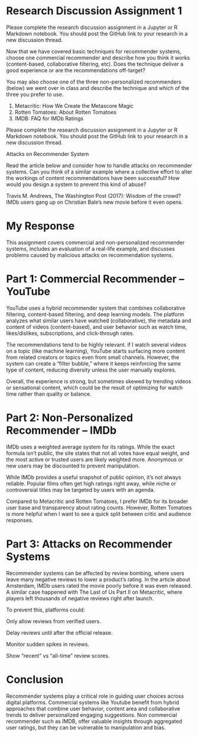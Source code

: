 # Research Discussion Assignment 1 

Please complete the research discussion assignment in a Jupyter or R Markdown notebook. You should post the GitHub link to your research in a new discussion thread.

Now that we have covered basic techniques for recommender systems, choose one commercial recommender and describe how you think it works (content-based, collaborative filtering, etc). Does the technique deliver a good experience or are the recommendations off-target?

You may also choose one of the three non-personalized recommenders (below) we went over in class and describe the technique and which of the three you prefer to use.

1. Metacritic:  How We Create the Metascore Magic
2. Rotten Tomatoes: About Rotten Tomatoes
3. IMDB:  FAQ for IMDb Ratings

Please complete the research discussion assignment in a Jupyter or R Markdown notebook. You should post the GitHub link to your research in a new discussion thread.

Attacks on Recommender System

Read the article below and consider how to handle attacks on recommender systems. Can you think of a similar example where a collective effort to alter the workings of content recommendations have been successful? How would you design a system to prevent this kind of abuse?

Travis M. Andrews, The Washington Post (2017): Wisdom of the crowd? IMDb users gang up on Christian Bale’s new movie before it even opens.

: 

# My Response

This assignment covers commercial and non-personalized recommender systems, includes an evaluation of a real-life example, and discusses problems caused by malicious attacks on recommendation systems.

# Part 1: Commercial Recommender – YouTube

YouTube uses a hybrid recommender system that combines collaborative filtering, content-based filtering, and deep learning models. The platform analyzes what similar users have watched (collaborative), the metadata and content of videos (content-based), and user behavior such as watch time, likes/dislikes, subscriptions, and click-through rates.

The recommendations tend to be highly relevant. if I watch several videos on a topic (like machine learning), YouTube starts surfacing more content from related creators or topics even from small channels. However, the system can create a “filter bubble,” where it keeps reinforcing the same type of content, reducing diversity unless the user manually explores.

Overall, the experience is strong, but sometimes skewed by trending videos or sensational content, which could be the result of optimizing for watch time rather than quality or balance.



# Part 2: Non-Personalized Recommender – IMDb

IMDb uses a weighted average system for its ratings. While the exact formula isn’t public, the site states that not all votes have equal weight, and the most active or trusted users are likely weighted more. Anonymous or new users may be discounted to prevent manipulation.

While IMDb provides a useful snapshot of public opinion, it's not always reliable. Popular films often get high ratings right away, while niche or controversial titles may be targeted by users with an agenda.

Compared to Metacritic and Rotten Tomatoes, I prefer IMDb for its broader user base and transparency about rating counts. However, Rotten Tomatoes is more helpful when I want to see a quick split between critic and audience responses.



# Part 3: Attacks on Recommender Systems

Recommender systems can be affected by review bombing, where users leave many negative reviews to lower a product’s rating. In the article about Amsterdam, IMDb users rated the movie poorly before it was even released. A similar case happened with The Last of Us Part II on Metacritic, where players left thousands of negative reviews right after launch.

To prevent this, platforms could:

Only allow reviews from verified users.

Delay reviews until after the official release.

Monitor sudden spikes in reviews.

Show “recent” vs “all-time” review scores.

# Conclusion

Recommender systems play a critical role in guiding user choices across digital platforms. Commercial systems like Youtube benefit from hybrid approaches that combine user behavior, content area and collaborative trends to deliver personalized engaging suggestions. Non commercial recommender such as IMDB, offer valuable insights through aggregated user ratings, but they can be vulnerable to manipulation and bias.